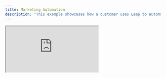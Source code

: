 ```yaml
---
title: Marketing Automation
description: "This example showcases how a customer uses Leap to automate tweets, newsletters, and a summary based on their changelog."
---
```


<Frame>
  <iframe
    src="https://www.loom.com/embed/dbf2449b69884f4992f2475f25f0058e?sid=4bcc9008-5027-4b83-883f-3686a5f08e86"
    style={{ width: "100%", height: "100%", minHeight: "400px" }}
  ></iframe>
</Frame>
